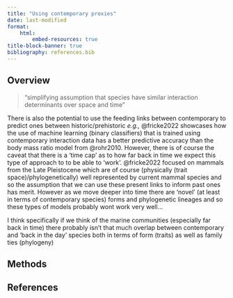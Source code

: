 ```yaml
---
title: "Using contemporary proxies"
date: last-modified
format:
    html:
        embed-resources: true
title-block-banner: true
bibliography: references.bib
---
```


## Overview

> "simplifying assumption that species have similar interaction determinants over space and time"

There is also the potential to use the feeding links between contemporary to predict ones between historic/prehistoric *e.g.,* @fricke2022 showcases how the use of machine learning (binary classifiers) that is trained using contemporary interaction data has a better predictive accuracy than the body mass ratio model from @rohr2010. However, there is of course the caveat that there is a 'time cap' as to how far back in time we expect this type of approach to to be able to 'work'. @fricke2022 focused on mammals from the Late Pleistocene which are of course (physically (trait space)/phylogenetically) well represented by current mammal species and so the assumption that we can use these present links to inform past ones has merit. However as we move deeper into time there are 'novel' (at least in terms of contemporary species) forms and phylogenetic lineages and so these types of models probably wont work very well...

I think specifically if we think of the marine communities (especially far back in time) there probably isn't that much overlap between contemporary and 'back in the day' species both in terms of form (traits) as well as family ties (phylogeny)

## Methods

## References {.unnumbered}

::: {#refs}
:::